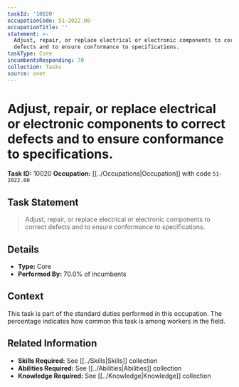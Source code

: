 ```yaml
---
taskId: '10020'
occupationCode: 51-2022.00
occupationTitle: ''
statement: >-
  Adjust, repair, or replace electrical or electronic components to correct
  defects and to ensure conformance to specifications.
taskType: Core
incumbentsResponding: 70
collection: Tasks
source: onet
---
```

# Adjust, repair, or replace electrical or electronic components to correct defects and to ensure conformance to specifications.

**Task ID:** 10020
**Occupation:** [[../Occupations|Occupation]] with code `51-2022.00`

## Task Statement

> Adjust, repair, or replace electrical or electronic components to correct defects and to ensure conformance to specifications.

## Details

- **Type:** Core
- **Performed By:** 70.0% of incumbents

## Context

This task is part of the standard duties performed in this occupation. The percentage indicates how common this task is among workers in the field.

## Related Information

- **Skills Required:** See [[../Skills|Skills]] collection
- **Abilities Required:** See [[../Abilities|Abilities]] collection
- **Knowledge Required:** See [[../Knowledge|Knowledge]] collection

